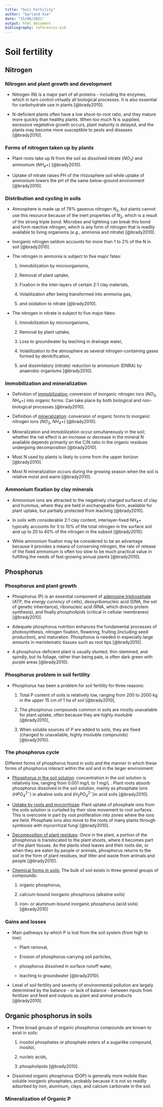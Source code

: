 ```yaml
---
title: "Soil Fertility"
author: "Garland Xie"
date: "15/06/2021"
output: html_document
bibliography: references.bib
---
```


# Soil fertility

## Nitrogen

### Nitrogen and plant growth and development

-   Nitrogen (N) is a major part of all proteins - including the enzymes, which in turn control virtually all biological processes. It is also essential for carbohydrate use in plants [@brady2010].

-   N-deficient plants often have a low shoot-to-root ratio, and they mature more quickly than healthy plants. When too much N is supplied, excessive vegetative growth occurs, plant maturity is delayed, and the plants may become more susceptible to pests and diseases [@brady2010].

### Forms of nitrogen taken up by plants

-   Plant roots take up N from the soil as dissolved nitrate ($NO_{3}$) and ammonium ($NH_{4}+$) [@brady2010].

-   Uptake of nitrate raises PH of the rhizosphere soil while uptake of ammonium lowers the pH of the same below-ground environment [@brady2010].

### Distribution and cycling in soils

-   Atmosphere is made up of 78% gaseous nitrogen $N_{2}$, but plants cannot use this resource because of the inert properties of $N_{2}$, which is a result of the strong triple bond. Microbes and lightning can break this bond and form reactive nitrogen, which is any form of nitrogen that is readily available to living organisms (*e.g.*, ammonia and nitrate) [@brady2010].

-   Inorganic nitrogen seldom accounts for more than 1 to 2% of the N in soil [@brady2010].

-   The nitrogen in ammonia is subject to five major fates:

    1.  Immobilization by microorganisms,

    2.  Removal of plant uptake,

    3.  Fixation in the inter-layers of certain 2:1 clay materials,

    4.  Volatilization after being transformed into ammonia gas,

    5.  and oxidation to nitrate [@brady2010].

-   The nitrogen in nitrate is subject to five major fates:

    1.  Immobilization by microorganisms,

    2.  Removal by plant uptake,

    3.  Loss to groundwater by leaching in drainage water,

    4.  Volatilization to the atmosphere as several nitrogen-containing gases formed by denitrification,

    5.  and dissimilatory (nitrate) reduction to ammonium (DNRA) by anaerobic organisms [@brady2010].

### Immobilization and mineralization

-   Definition of [immobilization:]{.ul} conversion of inorganic nitrogen ions ($NO_{3}$, $NH_{4}+$) into organic forms. Can take place by both biological and non-biological processes [@brady2010].

-   Definition of [mineralization]{.ul}: conversion of organic forms to inorganic nitrogen ions ($NO_{3}$, $NH_{4}+$) [@brady2010].

-   Mineralization and immobilization occur simultaneously in the soil; whether the net effect is an increase or decrease in the mineral N available depends primarily on the C/N ratio in the organic residues undergoing decomposition [@brady2010].

-   Most N used by plants is likely to come from the upper horizon [@brady2010].

-   Most N mineralization occurs during the growing season when the soil is relative moist and warm [@brady2010].

### Ammonium fixation by clay minerals

-   Ammonium ions are attracted to the negatively charged surfaces of clay and hummus, where they are held in exchangeable form, available for plant uptake, but partially protected from leaching [@brady2010].

-   In soils with considerable 2:1 clay content, interlayer-fixed $NH_{4}+$ typically accounts for 5 to 10% of the total nitrogen in the surface soil and up to 20 to 40% of the nitrogen in the subsoil [@brady2010].

-   While ammonium fixation may be considered to be an advantage because it provides a means of conserving nitrogen, the rate of release of the fixed ammonium is often too slow to be much practical value in fulfilling the needs of fast-growing annual plants [@brady2010].

## Phosphorus

### Phosphorus and plant growth 

-   Phosphorus (P) is an essential component of [adenosine triphosphate]{.ul} (ATP, the *energy currency* of cells), deoxyribonucleic acid (DNA, the set of genetic inheritance), ribonucleic acid (RNA, which directs protein synthesis), and finally phospholipids (critical in cellular membranes)[@brady2010].

-   Adequate phosphorus nutrition enhances the fundamental processes of photosynthesis, nitrogen fixation, flowering, fruiting (including seed production), and maturation. Phosphorus is needed in especially large amounts in meristematic tissues such as root tips [@brady2010].

-   A phosphorus-deficient plant is usually stunted, thin-stemmed, and spindly, but its foliage, rather than being pale, is often dark green with purple areas [@brady2010].

### Phosphorus problem in soil fertility

-   Phosphorus has been a problem for soil fertility for three reasons:

    1.  Total P content of soils is relatively low, ranging from 200 to 2000 kg in the upper 15 cm of 1 ha of soil [@brady2010],

    2.  The phosphorus compounds common in soils are mostly unavailable for plant uptake, often because they are highly insoluble [@brady2010],

    3.  When soluble sources of P are added to soils, they are fixed (changed to unavailable, highly insoluble compounds) [@brady2010].

### The phosphorus cycle

Different forms of phosphorus found in soils and the manner in which these forms of phosphorus interact within the soil and in the larger environment:

-   [Phosphorus in the soil solution]{.ul}: concentration in the soil solution is relatively low, ranging from 0.001 mg/L to 1 mg/L . Plant roots absorb phosphorus dissolved in the soil solution, mainly as phosphate ions ($HPO_{4}^{2-}$) in alkaline soils and ($H_{2}PO_{4}^{2-}$)in acid soils [@brady2010].

-   [Uptake by roots and mycorrhizae]{.ul}: Plant uptake of phosphate ions from the soils solution is curtailed by their slow movement to root surfaces. This is overcome in part by root proliferation into zones where the ions are held. Phosphate ions also move to the roots of many plants through symbiosis with mycorrhizal fungi [@brady2010].

-   [Decomposition of plant residues]{.ul}: Once in the plant, a portion of the phosphorus is translocated to the plant shoots, where it becomes part of the plant tissues. As the plants shed leaves and their roots die, or when they are eaten by people or animals, phosphorus returns to the soil in the form of plant residues, leaf litter and waste from animals and people [@brady2010].

-   [Chemical forms in soils:]{.ul} The bulk of soil exists in three general groups of compounds:

    1.  organic phosphorus,

    2.  calcium-bound inorganic phosphorus (alkaline soils)

    3.  iron- or aluminum-bound inorganic phosphorus (acid soils) [@brady2010]

### **Gains and losses**

-   Main pathways by which P is lost from the soil system (from high to low):

    -   Plant removal,

    -   Erosion of phosphorus-carrying soil particles,

    -   phosphorus dissolved in surface runoff water,

    -   leaching to groundwater [@brady2010].

-   Level of soil fertility and severity of environmental pollution are largely determined by the balance - or lack of balance - between inputs from fertilizer and feed and outputs as plant and animal products [@brady2010].

## Organic phosphorus in soils

-   Three broad groups of organic phosphorus compounds are known to exist in soils:

    1.  inositol phosphates or phosphate esters of a sugarlike compound, inositol,

    2.  nucleic acids,

    3.  phospholipids [@brady2010].

-   Dissolved organic phosphorus (DOP) is generally more mobile than soluble inorganic phosphates, probably because it is not so readily adsorbed by iron, aluminum, clays, and calcium carbonate in the soil.

### Mineralization of Organic P
